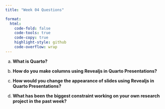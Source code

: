 ```yaml
---
title: "Week 04 Questions"

format:
  html:
    code-fold: false
    code-tools: true
    code-copy: true
    highlight-style: github
    code-overflow: wrap
---
```


a)  **What is Quarto?**

b)  **How do you make columns using Revealjs in Quarto Presentations?**

c)  **How would you change the appearance of slides using Revealjs in Quarto Presentations?**

d)  **What has been the biggest constraint working on your own research project in the past week?**
